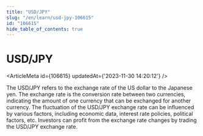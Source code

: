 ```yaml
---
title: "USD/JPY"
slug: "/en/learn/usd-jpy-106615"
id: "106615"
hide_table_of_contents: true
---
```



# USD/JPY

<ArticleMeta id={106615} updatedAt={'2023-11-30 14:20:12'} />
<div className='border-solid border-b border-t-0 my-4 border-[var(--ifm-color-gray-300)]' />

The USD/JPY refers to the exchange rate of the US dollar to the Japanese yen. The exchange rate is the conversion rate between two currencies, indicating the amount of one currency that can be exchanged for another currency. The fluctuation of the USD/JPY exchange rate can be influenced by various factors, including economic data, interest rate policies, political factors, etc. Investors can profit from the exchange rate changes by trading the USD/JPY exchange rate.
